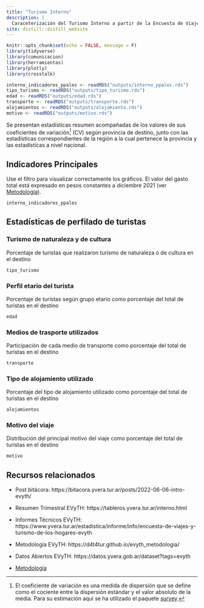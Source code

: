```yaml
---
title: "Turismo Interno"
description: |
  Caraceterización del Turismo Interno a partir de la Encuesta de Viajes y Turismo de los Hogares (EVyTH)
site: distill::distill_website
---
```


```r
knitr::opts_chunk$set(echo = FALSE, message = F)
library(tidyverse)
library(comunicacion)
library(herramientas)
library(plotly)
library(crosstalk)
```


```r
interno_indicadores_ppales <- readRDS("outputs/interno_ppales.rds")
tipo_turismo <- readRDS("outputs/tipo_turismo.rds")
edad <- readRDS("outputs/edad.rds")
transporte <- readRDS("outputs/transporte.rds")
alojamientos <- readRDS("outputs/alojamiento.rds")
motivo <- readRDS("outputs/motivo.rds")
```

Se presentan estadísticas resumen acompañadas de los valores de sus coeficientes de variación[^1] (CV) según provincia de destino, junto con las estadísticas correspondientes de la región a la cual pertenece la provincia y las estadísticas a nivel nacional.

[^1]: El coeficiente de variación es una medida de dispersión que se define como el cociente entre la dispersión estándar y el valor absoluto de la media. Para su estimación aquí se ha utilizado el paquete [survey](https://cran.r-project.org/web/packages/survey/index.html).

## Indicadores Principales

Use el filtro para visualizar correctamente los gráficos. El valor del gasto total está expresado en pesos constantes a diciembre 2021 (ver [Metodología](metodologia.html)).

```r
interno_indicadores_ppales
```

## Estadísticas de perfilado de turistas

### Turismo de naturaleza y de cultura

Porcentaje de turistas que realizaron turismo de naturaleza o de cultura en el destino

```r
tipo_turismo
```

### Perfil etario del turista

Porcentaje de turistas según grupo etario como porcentaje del total de turistas en el destino

```r
edad
```

### Medios de trasporte utilizados

Participación de cada medio de transporte como porcentaje del total de turistas en el destino

```r
transporte
```

### Tipo de alojamiento utilizado

Porcentaje del tipo de alojamiento utilizado como porcentaje del total de turistas en el destino

```r
alojamientos
```

### Motivo del viaje

Distribución del principal motivo del viaje como porcentaje del total de turistas en el destino

```r
motivo
```

## Recursos relacionados

- Post bitácora: https://bitacora.yvera.tur.ar/posts/2022-06-06-intro-evyth/

- Resumen Trimestral EVyTH: https://tableros.yvera.tur.ar/interno.html

- Informes Técnicos EVyTH: https://www.yvera.tur.ar/estadistica/informe/info/encuesta-de-viajes-y-turismo-de-los-hogares-evyth

- Metodología EVyTH: https://d4t4tur.github.io/evyth_metodologia/

- Datos Abiertos EVyTH: https://datos.yvera.gob.ar/dataset?tags=evyth

- [Metodología](metodologia.html)
